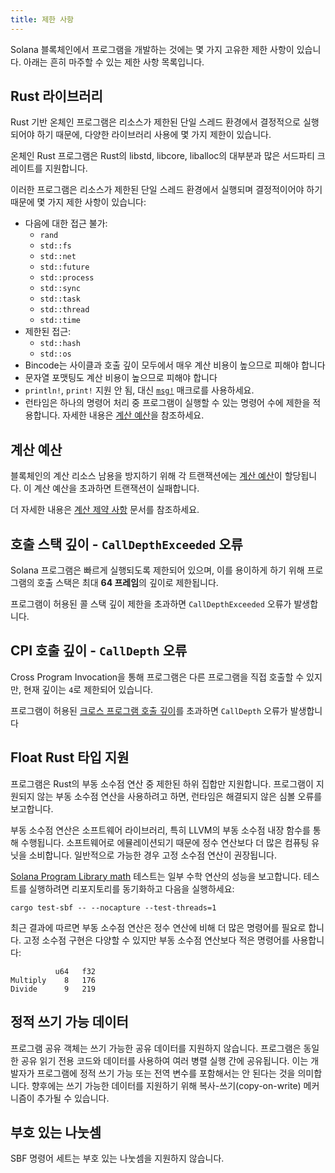 ```yaml
---
title: 제한 사항
---
```


Solana 블록체인에서 프로그램을 개발하는 것에는 몇 가지 고유한 제한 사항이
있습니다. 아래는 흔히 마주할 수 있는 제한 사항 목록입니다.

## Rust 라이브러리

Rust 기반 온체인 프로그램은 리소스가 제한된 단일 스레드 환경에서 결정적으로
실행되어야 하기 때문에, 다양한 라이브러리 사용에 몇 가지 제한이 있습니다.

온체인 Rust 프로그램은 Rust의 libstd, libcore, liballoc의 대부분과 많은 서드파티
크레이트를 지원합니다.

이러한 프로그램은 리소스가 제한된 단일 스레드 환경에서 실행되며 결정적이어야
하기 때문에 몇 가지 제한 사항이 있습니다:

- 다음에 대한 접근 불가:
  - `rand`
  - `std::fs`
  - `std::net`
  - `std::future`
  - `std::process`
  - `std::sync`
  - `std::task`
  - `std::thread`
  - `std::time`
- 제한된 접근:
  - `std::hash`
  - `std::os`
- Bincode는 사이클과 호출 깊이 모두에서 매우 계산 비용이 높으므로 피해야 합니다
- 문자열 포맷팅도 계산 비용이 높으므로 피해야 합니다
- `println!`, `print!` 지원 안 됨, 대신
  [`msg!`](https://github.com/solana-labs/solana/blob/d9b0fc0e3eec67dfe4a97d9298b15969b2804fab/sdk/program/src/log.rs#L33)
  매크로를 사용하세요.
- 런타임은 하나의 명령어 처리 중 프로그램이 실행할 수 있는 명령어 수에 제한을
  적용합니다. 자세한 내용은 [계산 예산](/docs/core/fees#compute-budget)을
  참조하세요.

## 계산 예산

블록체인의 계산 리소스 남용을 방지하기 위해 각 트랜잭션에는
[계산 예산](/docs/references/terminology#compute-budget)이 할당됩니다. 이 계산
예산을 초과하면 트랜잭션이 실패합니다.

더 자세한 내용은 [계산 제약 사항](/docs/core/fees#compute-budget) 문서를
참조하세요.

## 호출 스택 깊이 - `CallDepthExceeded` 오류

Solana 프로그램은 빠르게 실행되도록 제한되어 있으며, 이를 용이하게 하기 위해
프로그램의 호출 스택은 최대 **64 프레임**의 깊이로 제한됩니다.

프로그램이 허용된 콜 스택 깊이 제한을 초과하면 `CallDepthExceeded` 오류가
발생합니다.

## CPI 호출 깊이 - `CallDepth` 오류

Cross Program Invocation을 통해 프로그램은 다른 프로그램을 직접 호출할 수
있지만, 현재 깊이는 `4`로 제한되어 있습니다.

프로그램이 허용된 [크로스 프로그램 호출 깊이](/docs/core/cpi)를 초과하면
`CallDepth` 오류가 발생합니다

## Float Rust 타입 지원

프로그램은 Rust의 부동 소수점 연산 중 제한된 하위 집합만 지원합니다. 프로그램이
지원되지 않는 부동 소수점 연산을 사용하려고 하면, 런타임은 해결되지 않은 심볼
오류를 보고합니다.

부동 소수점 연산은 소프트웨어 라이브러리, 특히 LLVM의 부동 소수점 내장 함수를
통해 수행됩니다. 소프트웨어로 에뮬레이션되기 때문에 정수 연산보다 더 많은 컴퓨팅
유닛을 소비합니다. 일반적으로 가능한 경우 고정 소수점 연산이 권장됩니다.

[Solana Program Library math](https://github.com/solana-labs/solana-program-library/tree/master/libraries/math)
테스트는 일부 수학 연산의 성능을 보고합니다. 테스트를 실행하려면 리포지토리를
동기화하고 다음을 실행하세요:

```shell
cargo test-sbf -- --nocapture --test-threads=1
```

최근 결과에 따르면 부동 소수점 연산은 정수 연산에 비해 더 많은 명령어를 필요로
합니다. 고정 소수점 구현은 다양할 수 있지만 부동 소수점 연산보다 적은 명령어를
사용합니다:

```text
          u64   f32
Multiply    8   176
Divide      9   219
```

## 정적 쓰기 가능 데이터

프로그램 공유 객체는 쓰기 가능한 공유 데이터를 지원하지 않습니다. 프로그램은
동일한 공유 읽기 전용 코드와 데이터를 사용하여 여러 병렬 실행 간에 공유됩니다.
이는 개발자가 프로그램에 정적 쓰기 가능 또는 전역 변수를 포함해서는 안 된다는
것을 의미합니다. 향후에는 쓰기 가능한 데이터를 지원하기 위해
복사-쓰기(copy-on-write) 메커니즘이 추가될 수 있습니다.

## 부호 있는 나눗셈

SBF 명령어 세트는 부호 있는 나눗셈을 지원하지 않습니다.
